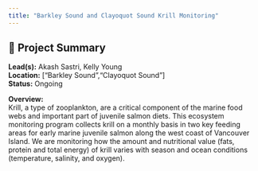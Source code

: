 ```yaml
---
title: "Barkley Sound and Clayoquot Sound Krill Monitoring"
---
```


## 🧬 Project Summary

**Lead(s):** Akash Sastri, Kelly Young  
**Location:** ["Barkley Sound","Clayoquot Sound"]  
**Status:** Ongoing  

**Overview:**  
Krill, a type of zooplankton, are a critical component of the marine food webs and important part of juvenile salmon diets. This ecosystem monitoring program collects krill on a monthly basis in two key feeding areas for early marine juvenile salmon along the west coast of Vancouver Island. We are monitoring how the amount and nutritional value (fats, protein and total energy) of krill varies with season and ocean conditions (temperature, salinity, and oxygen).